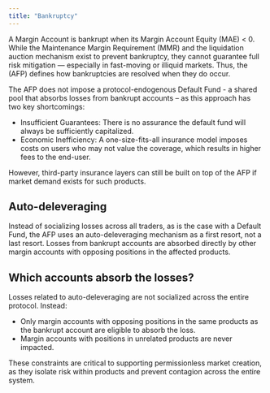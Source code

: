 ```yaml
---
title: "Bankruptcy"
---
```


A Margin Account is bankrupt when its Margin Account Equity (MAE) < 0. While the Maintenance Margin Requirement (MMR) and the liquidation auction mechanism exist to prevent bankruptcy, they cannot guarantee full risk mitigation — especially in fast-moving or illiquid markets. Thus, the (AFP) defines how bankruptcies are resolved when they do occur.

The AFP does not impose a protocol-endogenous Default Fund - a shared pool that absorbs losses from bankrupt accounts – as this approach has two key shortcomings:

- Insufficient Guarantees: There is no assurance the default fund will always be sufficiently capitalized.
- Economic Inefficiency: A one-size-fits-all insurance model imposes costs on users who may not value the coverage, which results in higher fees to the end-user.

However, third-party insurance layers can still be built on top of the AFP if market demand exists for such products.

## Auto-deleveraging 

Instead of socializing losses across all traders, as is the case with a Default Fund, the AFP uses an auto-deleveraging mechanism as a first resort, not a last resort. Losses from bankrupt accounts are absorbed directly by other margin accounts with opposing positions in the affected products. 

## Which accounts absorb the losses?

Losses related to auto-deleveraging are not socialized across the entire protocol. Instead:

- Only margin accounts with opposing positions in the same products as the bankrupt account are eligible to absorb the loss.
- Margin accounts with positions in unrelated products are never impacted.

These constraints are critical to supporting permissionless market creation, as they isolate risk within products and prevent contagion across the entire system.

